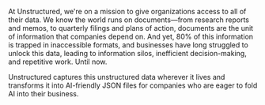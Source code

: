 At Unstructured, we're on a mission to give organizations access to all of their data. We know the world runs on documents—from research reports and memos, to quarterly filings and plans of action, documents are the unit of information that companies depend on. And yet, 80% of this information is trapped in inaccessible formats, and businesses have long struggled to unlock this data, leading to information silos, inefficient decision-making, and repetitive work. Until now.

Unstructured captures this unstructured data wherever it lives and transforms it into AI-friendly JSON files for companies who are eager to fold AI into their business.